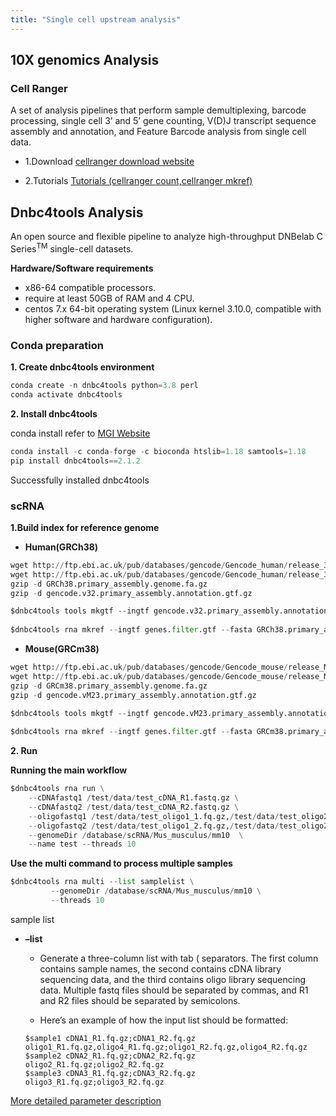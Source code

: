 ```yaml
---
title: "Single cell upstream analysis"
---
```


## 10X genomics Analysis

### Cell Ranger

A set of analysis pipelines that perform sample demultiplexing, barcode processing, single cell 3' and 5' gene counting, V(D)J transcript sequence assembly and annotation, and Feature Barcode analysis from single cell data.

-   1.Download [cellranger download website](https://www.10xgenomics.com/support/software/cell-ranger/downloads)

-   2.Tutorials [Tutorials (cellranger count,cellranger mkref)](https://www.10xgenomics.com/support/software/cell-ranger/latest/tutorials)

## Dnbc4tools Analysis

An open source and flexible pipeline to analyze high-throughput DNBelab C Series<sup>TM</sup> single-cell datasets.

**Hardware/Software requirements**

-   x86-64 compatible processors.
-   require at least 50GB of RAM and 4 CPU.
-   centos 7.x 64-bit operating system (Linux kernel 3.10.0, compatible with higher software and hardware configuration).\

### **Conda preparation**

**1. Create dnbc4tools environment**

``` python
conda create -n dnbc4tools python=3.8 perl
conda activate dnbc4tools
```

**2. Install dnbc4tools**

conda install refer to [MGI Website](https://github.com/MGI-tech-bioinformatics/DNBelab_C_Series_HT_scRNA-analysis-software)

``` python
conda install -c conda-forge -c bioconda htslib=1.18 samtools=1.18
pip install dnbc4tools==2.1.2
```

Successfully installed dnbc4tools

### **scRNA**

**1.Build index for reference genome**

-   **Human(GRCh38)**

``` python
wget http://ftp.ebi.ac.uk/pub/databases/gencode/Gencode_human/release_32/GRCh38.primary_assembly.genome.fa.gz
wget http://ftp.ebi.ac.uk/pub/databases/gencode/Gencode_human/release_32/gencode.v32.primary_assembly.annotation.gtf.gz
gzip -d GRCh38.primary_assembly.genome.fa.gz
gzip -d gencode.v32.primary_assembly.annotation.gtf.gz

$dnbc4tools tools mkgtf --ingtf gencode.v32.primary_assembly.annotation.gtf --output genes.filter.gtf --type gene_type
               
$dnbc4tools rna mkref --ingtf genes.filter.gtf --fasta GRCh38.primary_assembly.genome.fa --threads 10 --species Homo_sapiens
```

-   **Mouse(GRCm38)**

``` python
wget http://ftp.ebi.ac.uk/pub/databases/gencode/Gencode_mouse/release_M23/GRCm38.primary_assembly.genome.fa.gz
wget http://ftp.ebi.ac.uk/pub/databases/gencode/Gencode_mouse/release_M23/gencode.vM23.primary_assembly.annotation.gtf.gz
gzip -d GRCm38.primary_assembly.genome.fa.gz
gzip -d gencode.vM23.primary_assembly.annotation.gtf.gz

$dnbc4tools tools mkgtf --ingtf gencode.vM23.primary_assembly.annotation.gtf --output genes.filter.gtf --type gene_type
                        
$dnbc4tools rna mkref --ingtf genes.filter.gtf --fasta GRCm38.primary_assembly.genome.fa --threads 10 --species Mus_musculus
```

**2. Run**

**Running the main workflow**

``` python
$dnbc4tools rna run \
    --cDNAfastq1 /test/data/test_cDNA_R1.fastq.gz \
    --cDNAfastq2 /test/data/test_cDNA_R2.fastq.gz \
    --oligofastq1 /test/data/test_oligo1_1.fq.gz,/test/data/test_oligo2_1.fq.gz \
    --oligofastq2 /test/data/test_oligo1_2.fq.gz,/test/data/test_oligo2_2.fq.gz \
    --genomeDir /database/scRNA/Mus_musculus/mm10  \
    --name test --threads 10
```

**Use the multi command to process multiple samples**

``` python
$dnbc4tools rna multi --list samplelist \
         --genomeDir /database/scRNA/Mus_musculus/mm10 \
         --threads 10
```

sample list

-   **--list**

    -   Generate a three-column list with tab (\t) separators. The first column contains sample names, the second contains cDNA library sequencing data, and the third contains oligo library sequencing data. Multiple fastq files should be separated by commas, and R1 and R2 files should be separated by semicolons.

    -   Here's an example of how the input list should be formatted:

    ```         
    $sample1 cDNA1_R1.fq.gz;cDNA1_R2.fq.gz oligo1_R1.fq.gz,oligo4_R1.fq.gz;oligo1_R2.fq.gz,oligo4_R2.fq.gz 
    $sample2 cDNA2_R1.fq.gz;cDNA2_R2.fq.gz oligo2_R1.fq.gz;oligo2_R2.fq.gz 
    $sample3 cDNA3_R1.fq.gz;cDNA3_R2.fq.gz oligo3_R1.fq.gz;oligo3_R2.fq.gz
    ```

[More detailed parameter description](https://github.com/MGI-tech-bioinformatics/DNBelab_C_Series_HT_scRNA-analysis-software/blob/version2.0/doc/scRNA_para.md)
